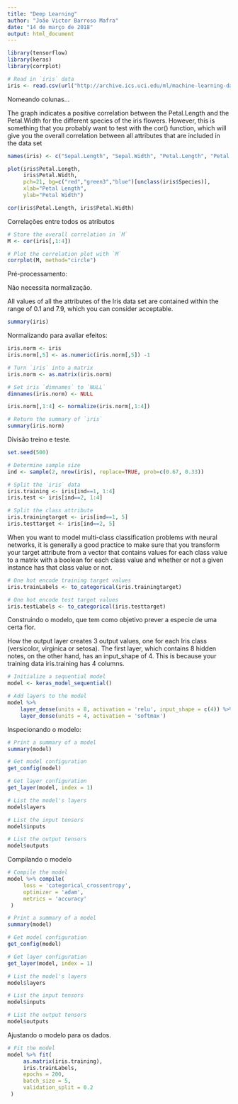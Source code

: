 ```yaml
---
title: "Deep Learning"
author: "João Victor Barroso Mafra"
date: "14 de março de 2018"
output: html_document
---
```


```r
library(tensorflow)
library(keras)
library(corrplot)

```


 
```r
# Read in `iris` data
iris <- read.csv(url("http://archive.ics.uci.edu/ml/machine-learning-databases/iris/iris.data"), header = FALSE) 
```

Nomeando colunas...

The graph indicates a positive correlation between the Petal.Length and the Petal.Width for the different species of the iris flowers. However, this is something that you probably want to test with the cor() function, which will give you the overall correlation between all attributes that are included in the data set

```r
names(iris) <- c("Sepal.Length", "Sepal.Width", "Petal.Length", "Petal.Width", "Species")

plot(iris$Petal.Length, 
     iris$Petal.Width, 
     pch=21, bg=c("red","green3","blue")[unclass(iris$Species)], 
     xlab="Petal Length", 
     ylab="Petal Width")

cor(iris$Petal.Length, iris$Petal.Width)

```

Correlações entre todos os atributos

```r
# Store the overall correlation in `M`
M <- cor(iris[,1:4])

# Plot the correlation plot with `M`
corrplot(M, method="circle")
```

Pré-processamento:

Não necessita normalização.

All values of all the attributes of the Iris data set are contained within the range of 0.1 and 7.9, which you can consider acceptable.



```r

summary(iris)

```

Normalizando para avaliar efeitos:

```r

iris.norm <- iris
iris.norm[,5] <- as.numeric(iris.norm[,5]) -1

# Turn `iris` into a matrix
iris.norm <- as.matrix(iris.norm)

# Set iris `dimnames` to `NULL`
dimnames(iris.norm) <- NULL

iris.norm[,1:4] <- normalize(iris.norm[,1:4])

# Return the summary of `iris`
summary(iris.norm)
```


Divisão treino e teste.

```r

set.seed(500)

# Determine sample size
ind <- sample(2, nrow(iris), replace=TRUE, prob=c(0.67, 0.33))

# Split the `iris` data
iris.training <- iris[ind==1, 1:4]
iris.test <- iris[ind==2, 1:4]

# Split the class attribute
iris.trainingtarget <- iris[ind==1, 5]
iris.testtarget <- iris[ind==2, 5]

```

When you want to model multi-class classification problems with neural networks, it is generally a good practice to make sure that you transform your target attribute from a vector that contains values for each class value to a matrix with a boolean for each class value and whether or not a given instance has that class value or not.

```r
# One hot encode training target values
iris.trainLabels <- to_categorical(iris.trainingtarget)

# One hot encode test target values
iris.testLabels <- to_categorical(iris.testtarget)

```

Construindo o modelo, que tem como objetivo prever a especie de uma certa flor.

How the output layer creates 3 output values, one for each Iris class (versicolor, virginica or setosa). The first layer, which contains 8 hidden notes, on the other hand, has an input_shape of 4. This is because your training data iris.training has 4 columns.

```r
# Initialize a sequential model
model <- keras_model_sequential() 

# Add layers to the model
model %>% 
    layer_dense(units = 8, activation = 'relu', input_shape = c(4)) %>% 
    layer_dense(units = 4, activation = 'softmax')
```

Inspecionando o modelo:

```r
# Print a summary of a model
summary(model)

# Get model configuration
get_config(model)

# Get layer configuration
get_layer(model, index = 1)

# List the model's layers
model$layers

# List the input tensors
model$inputs

# List the output tensors
model$outputs
```

Compilando o modelo

```r
# Compile the model
model %>% compile(
     loss = 'categorical_crossentropy',
     optimizer = 'adam',
     metrics = 'accuracy'
 )

# Print a summary of a model
summary(model)

# Get model configuration
get_config(model)

# Get layer configuration
get_layer(model, index = 1)

# List the model's layers
model$layers

# List the input tensors
model$inputs

# List the output tensors
model$outputs
```


Ajustando o modelo para os dados.

```r
# Fit the model 
model %>% fit(
     as.matrix(iris.training), 
     iris.trainLabels, 
     epochs = 200, 
     batch_size = 5, 
     validation_split = 0.2
 )
```




















